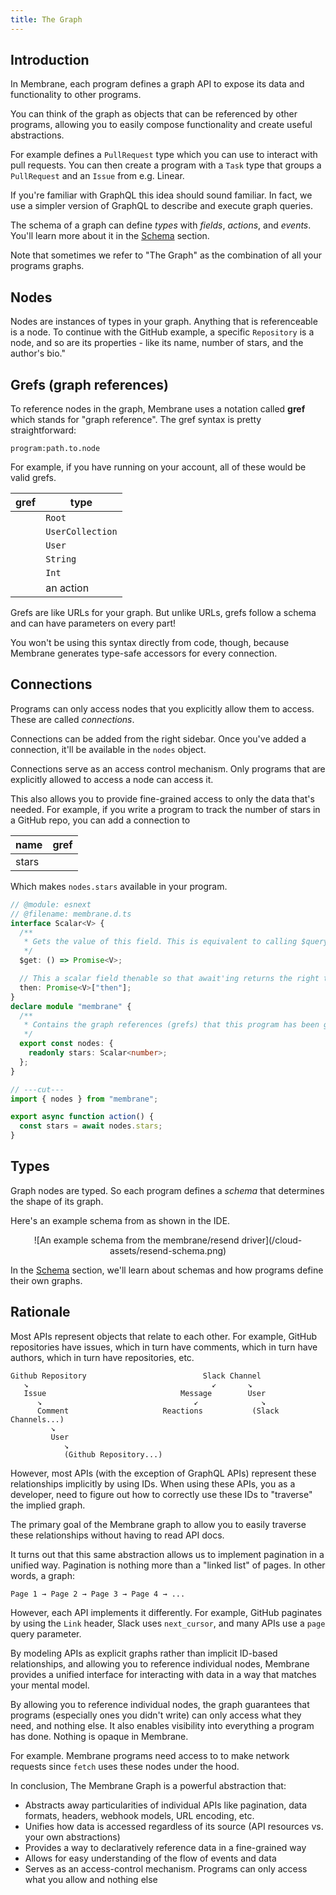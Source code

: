 ```yaml
---
title: The Graph
---
```



## Introduction

In Membrane, each program defines a graph API to expose its data and functionality to other programs.

You can think of the graph as objects that can be referenced by other programs, allowing you to easily compose
functionality and create useful abstractions.

For example <Package name="github" /> defines a `PullRequest` type which you can use to interact with pull requests.
You can then create a program with a `Task` type that groups a `PullRequest` and an `Issue` from e.g. Linear.

If you're familiar with GraphQL this idea should sound familiar. In fact, we use a simpler version of GraphQL to
describe and execute graph queries.

The schema of a graph can define _types_ with _fields_, _actions_, and _events_. You'll learn more about it in the
[Schema](/concepts/schema) section.

Note that sometimes we refer to "The Graph" as the combination of all your programs graphs.

## Nodes

Nodes are instances of types in your graph. Anything that is referenceable is a node. To continue with the GitHub
example, a specific `Repository` is a node, and so are its properties - like its name, number of stars, and the author's bio."

## Grefs (graph references)

To reference nodes in the graph, Membrane uses a notation called **gref** which stands for "graph reference".
The gref syntax is pretty straightforward:

`program:path.to.node`

For example, if you have <Package name="github"/> running on your account, all of these would be valid grefs.

| gref                                                           | type             |
| -------------------------------------------------------------- | ---------------- |
| <Gref value="github:"/>                                        | `Root`           |
| <Gref value='github:users'/>                                   | `UserCollection` |
| <Gref value='github:users.one(name:"membrane-io")'/>           | `User`           |
| <Gref value='github:users.one(name:"membrane-io").bio'/>       | `String`         |
| <Gref value='github:users.one(name:"membrane-io").followers'/> | `Int`            |
| <Gref value='github:configure'/>                               | an action        |

Grefs are like URLs for your graph. But unlike URLs, grefs follow a schema and can have parameters on every part!

You won't be using this syntax directly from code, though, because Membrane generates type-safe accessors for every connection.

## Connections

Programs can only access nodes that you explicitly allow them to access. These are called _connections_.

Connections can be added from the right sidebar. Once you've added a connection, it'll be available in the `nodes` object.

Connections serve as an access control mechanism. Only programs that are explicitly allowed to access a node can access it.

This also allows you to provide fine-grained access to only the data that's needed. For example, if you write a program to track the number of stars in a GitHub repo, you can add a connection to

| name     | gref                                                                                           |
| -------- | ---------------------------------------------------------------------------------------------- |
| stars    | <Gref value='github:users.one(name:"membrane-io").repos.one(name:"membrane-io").stargazers' /> |

Which makes `nodes.stars` available in your program.

```ts
// @module: esnext
// @filename: membrane.d.ts
interface Scalar<V> {
  /**
   * Gets the value of this field. This is equivalent to calling $query without arguments
   */
  $get: () => Promise<V>;

  // This a scalar field thenable so that await'ing returns the right type
  then: Promise<V>["then"];
}
declare module "membrane" {
  /**
   * Contains the graph references (grefs) that this program has been given access to.
   */
  export const nodes: {
    readonly stars: Scalar<number>;
  };
}

// ---cut---
import { nodes } from "membrane";

export async function action() {
  const stars = await nodes.stars;
}
```

## Types

Graph nodes are typed. So each program defines a _schema_ that determines the shape of its graph.

Here's an example schema from <Package name="resend"/> as shown in the IDE.

<center>
  ![An example schema from the membrane/resend
  driver](/cloud-assets/resend-schema.png)
</center>

In the [Schema](/concepts/schema) section, we'll learn about schemas and how
programs define their own graphs.

## Rationale

Most APIs represent objects that relate to each other.
For example, GitHub repositories have issues, which in turn have comments, which in turn
have authors, which in turn have repositories, etc.

```
Github Repository                          Slack Channel
   ↘                                         ↙       ↘
   Issue                              Message        User
      ↘                                  ↙              ↘
      Comment                     Reactions           (Slack Channels...)
         ↘
         User
            ↘
            (Github Repository...)
```

However, most APIs (with the exception of GraphQL APIs) represent these relationships implicitly by using IDs. When using these APIs, you as a developer, need to figure out how to correctly use these IDs to "traverse" the implied graph.

The primary goal of the Membrane graph to allow you to easily traverse these relationships without having to read API docs.

It turns out that this same abstraction allows us to implement pagination in a unified way. Pagination is nothing more
than a "linked list" of pages. In other words, a graph:

```
Page 1 → Page 2 → Page 3 → Page 4 → ...
```

However, each API implements it differently. For example, GitHub paginates by using the `Link` header, Slack uses
`next_cursor`, and many APIs use a `page` query parameter.

By modeling APIs as explicit graphs rather than implicit ID-based relationships, and allowing you to reference
individual nodes, Membrane provides a unified interface for interacting with data in a way that matches your mental
model.

By allowing you to reference individual nodes, the graph guarantees that programs (especially ones you didn't write) can
only access what they need, and nothing else. It also enables visibility into everything a program has done. Nothing is
opaque in Membrane.

For example. Membrane programs need access to <Package name="http" /> to make network requests since `fetch` uses these
nodes under the hood.

In conclusion, The Membrane Graph is a powerful abstraction that:

- Abstracts away particularities of individual APIs like pagination, data formats, headers, webhook models, URL encoding, etc.
- Unifies how data is accessed regardless of its source (API resources vs. your own abstractions)
- Provides a way to declaratively reference data in a fine-grained way
- Allows for easy understanding of the flow of events and data
- Serves as an access-control mechanism. Programs can only access what you allow and nothing else
